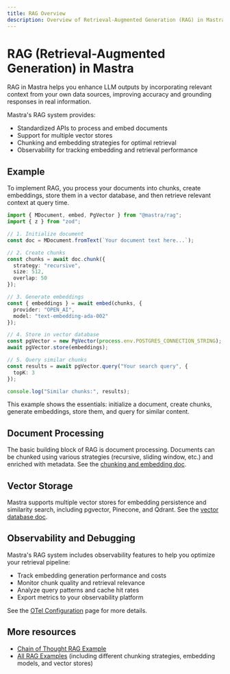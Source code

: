 ```yaml
---
title: RAG Overview
description: Overview of Retrieval-Augmented Generation (RAG) in Mastra, detailing its capabilities for enhancing LLM outputs with relevant context.
---
```


# RAG (Retrieval-Augmented Generation) in Mastra

RAG in Mastra helps you enhance LLM outputs by incorporating relevant context from your own data sources, improving accuracy and grounding responses in real information.

Mastra's RAG system provides:
- Standardized APIs to process and embed documents
- Support for multiple vector stores
- Chunking and embedding strategies for optimal retrieval
- Observability for tracking embedding and retrieval performance

## Example 

To implement RAG, you process your documents into chunks, create embeddings, store them in a vector database, and then retrieve relevant context at query time.

```ts showLineNumbers copy
import { MDocument, embed, PgVector } from "@mastra/rag";
import { z } from "zod";

// 1. Initialize document   
const doc = MDocument.fromText(`Your document text here...`);

// 2. Create chunks
const chunks = await doc.chunk({
  strategy: "recursive",
  size: 512,
  overlap: 50
});

// 3. Generate embeddings
const { embeddings } = await embed(chunks, {
  provider: "OPEN_AI",
  model: "text-embedding-ada-002"
});

// 4. Store in vector database
const pgVector = new PgVector(process.env.POSTGRES_CONNECTION_STRING);
await pgVector.store(embeddings);

// 5. Query similar chunks
const results = await pgVector.query("Your search query", {
  topK: 3
});

console.log("Similar chunks:", results);
``` 

This example shows the essentials: initialize a document, create chunks, generate embeddings, store them, and query for similar content.

## Document Processing

The basic building block of RAG is document processing. Documents can be chunked using various strategies (recursive, sliding window, etc.) and enriched with metadata. See the [chunking and embedding doc](./chunking-and-embedding.mdx).

## Vector Storage

Mastra supports multiple vector stores for embedding persistence and similarity search, including pgvector, Pinecone, and Qdrant. See the [vector database doc](./vector-databases.mdx).

## Observability and Debugging

Mastra's RAG system includes observability features to help you optimize your retrieval pipeline:

- Track embedding generation performance and costs
- Monitor chunk quality and retrieval relevance
- Analyze query patterns and cache hit rates
- Export metrics to your observability platform 

See the [OTel Configuration](../reference/observability/otel-config.mdx) page for more details. 

## More resources
- [Chain of Thought RAG Example](../../examples/rag/cot-rag.mdx)
- [All RAG Examples](../../examples/) (including different chunking strategies, embedding models, and vector stores)




